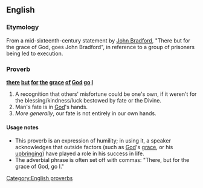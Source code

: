 ==English==

===Etymology===
From a mid-sixteenth-century statement by [[w:John Bradford|John Bradford]], "There but for the grace of God, goes John Bradford", in reference to a group of prisoners being led to execution.

===Proverb===
'''[[there]] [[but]] [[for]] [[the]] [[grace]] [[of]] [[God]] [[go]] [[I]]'''

# A recognition that others' misfortune could be one's own, if it weren't for the blessing/kindness/luck bestowed by fate or the Divine.
# Man's fate is in [[God]]'s hands.
# ''More generally'', our fate is not entirely in our own hands.

====Usage notes====
* This proverb is an expression of humility; in using it, a speaker acknowledges that outside factors (such as [[God]]'s [[grace]], or his [[upbringing]]) have played a role in his success in life.
* The adverbial phrase is often set off with commas: "There, but for the grace of God, go I."

[[Category:English proverbs]]